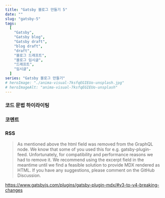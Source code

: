 ```yaml
---
title: "Gatsby 블로그 만들기 5"
date: ""
slug: "gatsby-5"
tags:
  [
    "Gatsby",
    "Gatsby blog",
    "Gatsby draft",
    "blog draft",
    "draft",
    "블로그 드래프트",
    "블로그 임시글",
    "드래프트",
    "임시글",
  ]
series: "Gatsby 블로그 만들기"
# heroImage: "./anima-visual-7ksfqEGIEUo-unsplash.jpg"
# heroImageAlt: "anima-visual-7ksfqEGIEUo-unsplash"
---
```


### 코드 문법 하이라이팅

### 코멘트

### RSS

> As mentioned above the html field was removed from the GraphQL node. We know that some of you used this for e.g. gatsby-plugin-feed. Unfortunately, for compatibility and performance reasons we had to remove it. We recommend using the excerpt field in the meantime until we find a feasible solution to provide MDX rendered as HTML. If you have any suggestions, please comment on the GitHub Discussion.

https://www.gatsbyjs.com/plugins/gatsby-plugin-mdx/#v3-to-v4-breaking-changes
